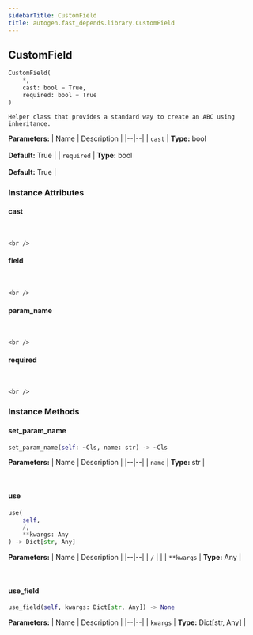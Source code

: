 ```yaml
---
sidebarTitle: CustomField
title: autogen.fast_depends.library.CustomField
---
```

<h2 id="autogen.fast_depends.library.CustomField" class="doc doc-heading">
    <code class="doc-symbol doc-symbol-heading doc-symbol-class"></code>
    <span class="doc doc-object-name doc-class-name">CustomField</span>
</h2>

```python
CustomField(
    *,
    cast: bool = True,
    required: bool = True
)
```

    Helper class that provides a standard way to create an ABC using
    inheritance.

<b>Parameters:</b>
| Name | Description |
|--|--|
| `cast` | **Type:** bool<br/><br/>**Default:** True |
| `required` | **Type:** bool<br/><br/>**Default:** True |

### Instance Attributes

<code class="doc-symbol doc-symbol-heading doc-symbol-attribute"></code>
#### cast
<br />

    <br />

<code class="doc-symbol doc-symbol-heading doc-symbol-attribute"></code>
#### field
<br />

    <br />

<code class="doc-symbol doc-symbol-heading doc-symbol-attribute"></code>
#### param_name
<br />

    <br />

<code class="doc-symbol doc-symbol-heading doc-symbol-attribute"></code>
#### required
<br />

    <br />

### Instance Methods

<code class="doc-symbol doc-symbol-heading doc-symbol-method"></code>
#### set_param_name

```python
set_param_name(self: ~Cls, name: str) -> ~Cls
```

    

<b>Parameters:</b>
| Name | Description |
|--|--|
| `name` | **Type:** str |

<br />

<code class="doc-symbol doc-symbol-heading doc-symbol-method"></code>
#### use

```python
use(
    self,
    /,
    **kwargs: Any
) -> Dict[str, Any]
```

    

<b>Parameters:</b>
| Name | Description |
|--|--|
| `/` |  |
| `**kwargs` | **Type:** Any |

<br />

<code class="doc-symbol doc-symbol-heading doc-symbol-method"></code>
#### use_field

```python
use_field(self, kwargs: Dict[str, Any]) -> None
```

    

<b>Parameters:</b>
| Name | Description |
|--|--|
| `kwargs` | **Type:** Dict[str, Any] |

<br />
